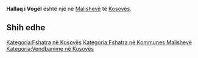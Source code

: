 {{Fshat në 
 | Emri                = Hallaq i Vogël
 | EmriAlt                = 
 | NAME_SHORT_FORM=      
 | NAME_GENERIC=      
 | NAME_SORT_NAME_RO=      HALLAQIVOGEL
 | FULL_NAME_RO = Hallaq i Vogël
 | FULL_NAME_ND_RO=Hallaq i Vogel
 | SORT_NAME_RG=HALLAQIVOGEL
 | FULL_NAME_RG=Hallaq i Vogël
 | FULL_NAME_ND_RG=Hallaq i Vogel
 | SRP_NAME_SHORT_FORM=      
 | SRP_NAME_GENERIC=      
 | SRP_NAME_SORT_NAME_RO=      
 | SRP_FULL_NAME_RO = 
 | SRP_FULL_NAME_ND_RO=
 | SRP_SORT_NAME_RG=
 | SRP_FULL_NAME_RG=
 | SRP_FULL_NAME_ND_RG=
 | Emri (Rasa dhanore) = 
 | Figura              = 
 | Shteti              = Kosovo
 | Komuna              = Malishevë
 | Kodi postar         = 
 | Sipërfaqja          = 

 | Popullsia           = 

 | Regj. i popullsisë  = 
 | Dend. e popullsisë  = 
 | Faqja zyrtare       = 
 <!--- Koordinatat ----> 
 | Gjerësia            = 42.521667
 | Gjatësia            = 21.099167
 | Lartësia            = 
}}
'''Hallaq i Vogël''' është një [[]] në [[Malishevë]] të [[Kosovës]].

<!-- == Gjeografia == -->
<!-- == Historia == -->
<!-- == Demografia == -->
== Shih edhe ==
{{Komuna Malishevë}}
{{Kosovo-Administrata-Cung}}

[[Kategoria:Fshatra në Kosovës]]
[[Kategoria:Fshatra në Kommunes Malishevë]]
[[Kategoria:Vendbanime në Kosovës]]